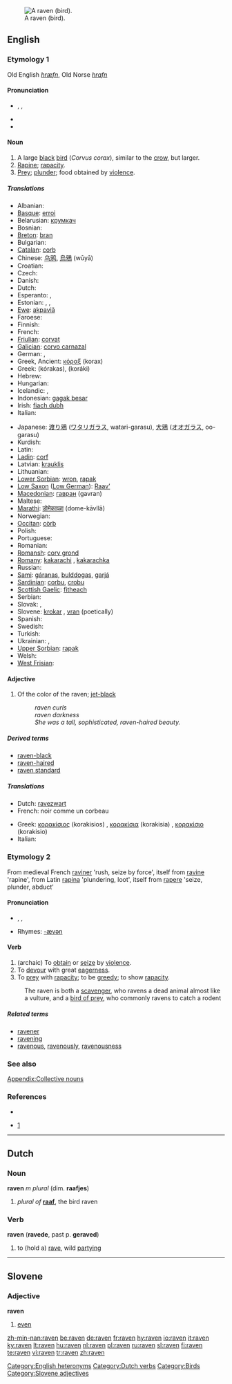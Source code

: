 {{see|Raven}}
{{wikipedia}}
[[Image:The Raven.jpg|thumb|right|A raven (bird).]]
==English==

===Etymology 1===
Old English ''[[hræfn]]'', Old Norse ''[[hrafn]]''

====Pronunciation====
* {{enPR|rāʹvən}}, {{IPA|/ˈreɪvən/}}, {{SAMPA|/"reIv@n/}}
* {{audio|en-us-raven.ogg|Audio (US)}}
* {{rhymes|eɪvən}}

====Noun====
{{en-noun}}

# A large [[black]] [[bird]] (''Corvus corax''), similar to the [[crow]], but larger.
# [[rapine|Rapine]]; [[rapacity]].
# [[Prey]]; [[plunder]]; food obtained by [[violence]].

=====Translations=====
{{rfc-tsort|unparsed language line: *  Low Saxon  ( Low German ):  Raav’   m }}
{{trans-top|bird}}
* Albanian: {{t-|sq|korb|m|xs=Albanian}}
* [[Basque]]: [[erroi]]
* Belarusian: [[крумкач]]
* Bosnian: {{t-|bs|gavran|m}}
* [[Breton]]: [[bran]] {{m}}
* Bulgarian: {{t+|bg|гарван|tr=garvan|sc=Cyrl}}
* [[Catalan]]: [[corb]] {{m}}
* Chinese: [[乌鸦]], [[烏鴉]] (wūyā)
* Croatian: {{t+|hr|gavran}}
* Czech: {{t+|cs|krkavec}}
* Danish: {{t-|da|ravn}}
* Dutch: {{t+|nl|raaf|m}}
* Esperanto: {{t-|eo|korvo|xs=Esperanto}}, {{t-|eo|korako|xs=Esperanto}}
* Estonian: {{t-|et|kaaren}}, {{t-|et|ronk}}, {{t-|et|korp}}
* [[Ewe]]: [[akpaviã]]
* Faroese: {{t+|fo|ravnur|xs=Faroese}}
* Finnish: {{t+|fi|korppi}}
* French: {{t+|fr|corbeau|m}}
* [[Friulian]]: [[corvat]]
* [[Galician]]: [[corvo carnazal]]
* German: {{t+|de|Rabe|m}}, {{t+|de|Kolkrabe|m}}
* Greek, Ancient: [[κόραξ]] (korax) {{m}}
* Greek: {{t+|el|κόρακας|m|sc=Grek}} (kórakas), {{t+|el|κοράκι|n|sc=Grek}} (koráki)
* Hebrew: {{t-|he|עורב|sc=Hebr}}
* Hungarian: {{t+|hu|holló}}
* Icelandic: {{t+|is|hrafn}}, {{t-|is|krummi}}
* Indonesian: [[gagak besar]]
* Irish: [[fiach dubh]]
* Italian: {{t+|it|corvo|m}}
{{trans-mid}}
* Japanese: [[渡り鴉]] ([[ワタリガラス]], watari-garasu), [[大鴉]] ([[オオガラス]], oo-garasu)
* Kurdish: {{KUchar|[[داڵ]]}}
* Latin: {{t-|la|corvus|m}}
* [[Ladin]]: [[corf]]
* Latvian: [[krauklis]]
* Lithuanian: {{t+|lt|kranklys|m|xs=Lithuanian}}
* [[Lower Sorbian]]: [[wron]], [[rapak]]
* [[Low Saxon]] ([[Low German]]): [[Raav’]] {{m}}
* [[Macedonian]]: [[гавран]] (gavran)
* Maltese: {{t-|mt|għarab|xs=Maltese}}
* [[Marathi]]: [[डोमेकाव्ळा]] (dome-kāvllā)
* Norwegian: {{t+|no|ravn}}
* [[Occitan]]: [[còrb]]
* Polish: {{t+|pl|kruk|m}}
* Portuguese: {{t+|pt|corvo|m}}
* Romanian: {{t+|ro|corb}}
* [[Romansh]]: [[corv grond]]
* [[Romany]]: [[kakarachi]] {{m}}, [[kakarachka]] {{f}}
* Russian: {{t+|ru|ворон|m|tr=voron|sc=Cyrl}}
* [[Sami]]: [[gáranas]], [[bulddogas]], [[garjá]]
* [[Sardinian]]: [[corbu]], [[crobu]] {{m}}
* [[Scottish Gaelic]]: [[fitheach]] {{m}}
* Serbian: {{t-|sr|гавран|tr=gavran|sc=Cyrl}}
* Slovak: {{t-|sk|havran|m}}, {{t-|sk|krkavec|m}}
* Slovene: [[krokar]] {{m}}, [[vran]] {{m}} (poetically)
* Spanish: {{t+|es|cuervo|m}}
* Swedish: {{t+|sv|korp}}
* Turkish: {{t+|tr|kuzgun}}
* Ukrainian: {{t-|uk|ворон|tr=voron|sc=Cyrl|xs=Ukrainian}}, {{t-|uk|крук|tr=kruk|sc=Cyrl|xs=Ukrainian}}
* [[Upper Sorbian]]: [[rapak]]
* Welsh: {{t-|cy|cigfran|xs=Welsh}}
* [[West Frisian]]: {{t-|fy|raven|c|xs=West Frisian}}
{{trans-bottom}}

{{trans-top|rapine; rapacity}}
{{trans-mid}}
{{trans-bottom}}

{{trans-top|prey; plunder; food obtained by violence}}
{{trans-mid}}
{{trans-bottom}}

====Adjective====
{{en-adj|-}}

# Of the color of the raven; [[jet-black]]
#: ''raven curls''
#: ''raven darkness''
#: ''She was a tall, sophisticated, raven-haired beauty.''

=====Derived terms=====
* [[raven-black]]
* [[raven-haired]]
* [[raven standard]]

=====Translations=====
{{trans-top|of the color of the raven; jet-black}}
* Dutch: [[ravezwart]]
* French: noir comme un corbeau
{{trans-mid}}
* Greek: [[κορακίσιος]] (korakisios) {{m}}, [[κορακίσια]] (korakisia) {{f}}, [[κορακίσιο]] (korakisio) {{n}}
* Italian: {{t-|it|corvino}}
{{trans-bottom}}

===Etymology 2===
From medieval French [[raviner]] 'rush, seize by force', itself from [[ravine]] 'rapine', from Latin [[rapina]] 'plundering, loot', itself from [[rapere]] 'seize, plunder, abduct'

====Pronunciation====
* {{enPR|răvʹən}}, {{IPA|/ˈrævən/}}, {{SAMPA|/"r{v@n/}}
* Rhymes: [[Rhymes:English:-ævən|-ævən]]

====Verb====
{{en-verb}}

# (archaic) To [[obtain]] or [[seize]] by [[violence]].
# To [[devour]] with great [[eagerness]].
# To [[prey]] with [[rapacity]]; to be [[greedy]]; to show [[rapacity]].
: The raven is both a [[scavenger]], who ravens a dead animal almost like a vulture, and a [[bird of prey]], who commonly ravens to catch a rodent

=====Related terms=====
* [[ravener]]
* [[ravening]]
* [[ravenous]], [[ravenously]], [[ravenousness]]

===See also===
[[Appendix:Collective nouns]]

===References===
* {{Websters}}
* {{EtymOnLine}} [http://www.etymonline.com/index.php?search=raven&searchmode=none]

[[Category:English heteronyms]]

----

==Dutch==

===Noun===
'''raven''' ''m plural'' (dim. '''raafjes''')

# ''plural of'' '''[[raaf]]''', the bird raven

===Verb===
'''raven''' ('''ravede''', past p. '''geraved''')

# to (hold a) [[rave]], wild [[party]]ing

[[Category:Dutch verbs]]

----

==Slovene==

===Adjective===
'''raven'''

# [[even]]

[[Category:Birds]]
[[Category:Slovene adjectives]]

[[zh-min-nan:raven]]
[[be:raven]]
[[de:raven]]
[[fr:raven]]
[[hy:raven]]
[[io:raven]]
[[it:raven]]
[[ky:raven]]
[[lt:raven]]
[[hu:raven]]
[[nl:raven]]
[[pl:raven]]
[[ru:raven]]
[[sl:raven]]
[[fi:raven]]
[[te:raven]]
[[vi:raven]]
[[tr:raven]]
[[zh:raven]]